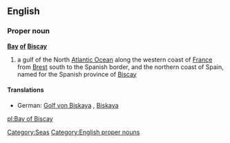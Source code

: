 ==English==
{{wikipedia}}

===Proper noun===
'''[[bay|Bay]] [[of]] [[Biscay]]'''

# a gulf of the North [[Atlantic Ocean]] along the western coast of [[France]] from [[Brest]] south to the Spanish border, and the northern coast of Spain, named for the Spanish province of [[Biscay]]

====Translations====
*German: [[Golf von Biskaya]] {{m}}, [[Biskaya]] {{f}}

[[Category:Seas]]
[[Category:English proper nouns]]

[[pl:Bay of Biscay]]
